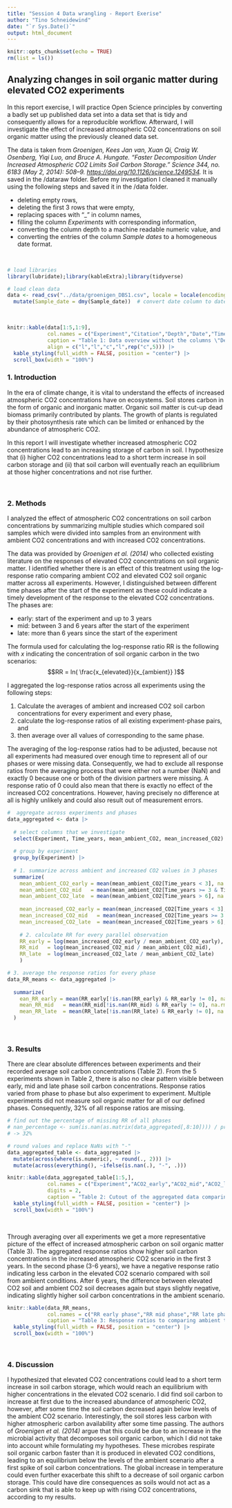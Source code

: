 ```yaml
---
title: "Session 4 Data wrangling - Report Exerise"
author: "Tino Schneidewind"
date: "`r Sys.Date()`"
output: html_document
---
```


```r
knitr::opts_chunk$set(echo = TRUE)
rm(list = ls())
```

## Analyzing changes in soil organic matter during elevated CO2 experiments
 
In this report exercise, I will practice Open Science principles by converting a badly set up published data set into a data set that is tidy and consequently allows for a reproducible workflow. Afterward, I will investigate the effect of increased atmospheric CO2 concentrations on soil organic matter using the previously cleaned data set.

The data is taken from *Groenigen, Kees Jan van, Xuan Qi, Craig W. Osenberg, Yiqi Luo, and Bruce A. Hungate. “Faster Decomposition Under Increased Atmospheric CO2 Limits Soil Carbon Storage.” Science 344, no. 6183 (May 2, 2014): 508–9. [https://doi.org/10.1126/science.1249534](https://doi.org/10.1126/science.1249534).* It is saved in the /dataraw folder. Before my investigation I cleaned it manually using the following steps and saved it in the /data folder.

* deleting empty rows,
* deleting the first 3 rows that were empty,
* replacing spaces with "_" in column names, 
* filling the column *Experiments* with corresponding information,
* converting the column depth to a machine readable numeric value, and
* converting the entries of the column *Sample dates* to a homogeneous date format.

<br>

```r
# load libraries
library(lubridate);library(kableExtra);library(tidyverse)

# load clean data
data <- read_csv("../data/groenigen_DBS1.csv", locale = locale(encoding = "UTF-8"))[,1:11]|>
  mutate(Sample_date = dmy(Sample_date))  # convert date column to date class
```

<br>

```r
knitr::kable(data[1:5,1:9], 
             col.names = c("Experiment","Citation","Depth","Date","Time","AmbientCO2","IncreasedCO2", "nAmbient", "nIncreased"),
             caption = "Table 1: Data overview without the columns \"Descriptions\" and \"Value treatment\".", 
             align = c("l","l","c","l",rep("c",5))) |>
  kable_styling(full_width = FALSE, position = "center") |>
  scroll_box(width = "100%")
```

### 1. Introduction
In the era of climate change, it is vital to understand the effects of increased atmospheric CO2 concentrations have on ecosystems. Soil stores carbon in the form of organic and inorganic matter. Organic soil matter is cut-up dead biomass primarily contributed by plants. The growth of plants is regulated by their photosynthesis rate which can be limited or enhanced by the abundance of atmospheric CO2. 

In this report I will investigate whether increased atmospheric CO2 concentrations lead to an increasing storage of carbon in soil. I hypothesize that (i) higher CO2 concentrations lead to a short term increase in soil carbon storage and (ii) that soil carbon will eventually reach an equilibrium at those higher concentrations and not rise further.  

<br>

### 2. Methods
I analyzed the effect of atmospheric CO2 concentrations on soil carbon concentrations by summarizing multiple studies which compared soil samples which were divided into samples from an environment with ambient CO2 concentrations and with increased CO2 concentrations.

The data was provided by *Groenigen et al. (2014)* who collected existing literature on the responses of elevated CO2 concentrations on soil organic matter. I identified whether there is an effect of this treatment using the log-response ratio comparing ambient CO2 and elevated CO2 soil organic matter across all experiments. However, I distinguished between different time phases after the start of the experiment as these could indicate a timely development of the response to the elevated CO2 concentrations. The phases are:

* early: start of the experiment and up to 3 years
* mid: between 3 and 6 years after the start of the experiment
* late: more than 6 years since the start of the experiment

The formula used for calculating the log-response ratio RR is the following with $x$ indicating the concentration of soil organic carbon in the two scenarios:
$$RR = ln( \frac{x_{elevated}}{x_{ambient}} )$$


I aggregated the log-response ratios across all experiments using the following steps:

1. Calculate the averages of ambient and increased CO2 soil carbon concentrations for every experiment and every phase,
2. calculate the log-response ratios of all existing experiment-phase pairs, and
3. then average over all values of corresponding to the same phase.
 
 
The averaging of the log-response ratios had to be adjusted, because not all experiments had measured over enough time to represent all of our phases or were missing data. Consequently, we had to exclude all response ratios from the averaging process that were either not a number (NaN) and exactly 0 because one or both of the division partners were missing. A response ratio of 0 could also mean that there is exactly no effect of the increased CO2 concentrations. However, having precisely no difference at all is highly unlikely and could also result out of measurement errors.
<br>

```r
#  aggregate across experiments and phases
data_aggregated <- data |> 
  
  # select columns that we investigate
  select(Experiment, Time_years, mean_ambient_CO2, mean_increased_CO2) |>
  
  # group by experiment
  group_by(Experiment) |>
  
  # 1. summarize across ambient and increased CO2 values in 3 phases
  summarize(
    mean_ambient_CO2_early = mean(mean_ambient_CO2[Time_years < 3], na.rm = T),                        # early
    mean_ambient_CO2_mid   = mean(mean_ambient_CO2[Time_years >= 3 & Time_years <= 6], na.rm = T),     # mid
    mean_ambient_CO2_late  = mean(mean_ambient_CO2[Time_years > 6], na.rm = T),                        # late
    
    mean_increased_CO2_early = mean(mean_increased_CO2[Time_years < 3], na.rm = T),                    # early
    mean_increased_CO2_mid   = mean(mean_increased_CO2[Time_years >= 3 & Time_years <= 6], na.rm = T), # mid
    mean_increased_CO2_late  = mean(mean_increased_CO2[Time_years > 6], na.rm = T),                    # late
    
    # 2. calculate RR for every parallel observation 
    RR_early = log(mean_increased_CO2_early / mean_ambient_CO2_early),   # early
    RR_mid   = log(mean_increased_CO2_mid / mean_ambient_CO2_mid),       # mid
    RR_late  = log(mean_increased_CO2_late / mean_ambient_CO2_late)      # late
    )

# 3. average the response ratios for every phase
data_RR_means <- data_aggregated |>
  
  summarize(
    ean_RR_early = mean(RR_early[!is.nan(RR_early) & RR_early != 0], na.rm = T),         # early
    mean_RR_mid   = mean(RR_mid[!is.nan(RR_mid) & RR_early != 0], na.rm = T),            # mid
    mean_RR_late  = mean(RR_late[!is.nan(RR_late) & RR_early != 0], na.rm = T)           # late
  )
```


<br>

### 3. Results

There are clear absolute differences between experiments and their recorded average soil carbon concentrations (Table 2). From the 5 experiments shown in Table 2, there is also no clear pattern visible between early, mid and late phase soil carbon concentrations. Response ratios varied from phase to phase but also experiment to experiment. Multiple experiments did not measure soil organic matter for all of our defined phases. Consequently, 32% of all response ratios are missing. 

```r
# find out the percentage of missing RR of all phases
# nan_percentage <- sum(is.nan(as.matrix(data_aggregated[,8:10]))) / prod(dim(data_aggregated[,8:10])) * 100
# -> 32%

# round values and replace NaNs with "-"
data_aggregated_table <- data_aggregated |>
  mutate(across(where(is.numeric), ~ round(., 2))) |>
  mutate(across(everything(), ~ifelse(is.nan(.), "-", .)))

knitr::kable(data_aggregated_table[1:5,],  
             col.names = c("Experiment","ACO2_early","ACO2_mid","ACO2_late","ICO2_early","ICO2_mid","ICO2_late", "RR_early", "RR_mid", "RR_late"), 
             digits = 2, 
             caption = "Table 2: Cutout of the aggregated data comparing ambient CO2 concentrations (ACO2) and increased CO2 concentrations (ICO2) and their response ratios (RR) in three phases.") |>
  kable_styling(full_width = FALSE, position = "center") |>
  scroll_box(width = "100%")

```


<br>

Through averaging over all experiments we get a more representative picture of the effect of increased atmospheric carbon on soil organic matter (Table 3). The aggregated response ratios show higher soil carbon concentrations in the increased atmospheric CO2 scenario in the first 3 years. In the second phase (3-6 years), we have a negative response ratio indicating less carbon in the elevated CO2 scenario compared with soil from ambient conditions. After 6 years, the difference between elevated CO2 soil and ambient CO2 soil decreases again but stays slightly negative, indicating slightly higher soil carbon concentrations in the ambient scenario.

```r
knitr::kable(data_RR_means,  
             col.names = c("RR early phase","RR mid phase","RR late phase"), digits = 4,
             caption = "Table 3: Response ratios to comparing ambient to increased CO2 concentrations.")  |>
  kable_styling(full_width = FALSE, position = "center") |>
  scroll_box(width = "100%")

```






<br>

### 4. Discussion
I hypothesized that elevated CO2 concentrations could lead to a short term increase in soil carbon storage, which would reach an equilibrium with higher concentrations in the elevated CO2 scenario. I did find soil carbon to increase at first due to the increased abundance of atmospheric CO2, however, after some time the soil carbon decreased again below levels of the ambient CO2 scenario. Interestingly, the soil stores less carbon with higher atmospheric carbon availability after some time passing. The authors of *Groenigen et al. (2014)* argue that this could be due to an increase in the microbial activity that decomposes soil organic carbon, which I did not take into account while formulating my hypotheses. These microbes respirate soil organic carbon faster than it is produced in elevated CO2 conditions, leading to an equilibrium below the levels of the ambient scenario after a first spike of soil carbon concentrations. The global increase in temperature could even further exacerbate this shift to a decrease of soil organic carbon storage. This could have dire consequences as soils would not act as a carbon sink that is able to keep up with rising CO2 concentrations, according to my results.

<br>
